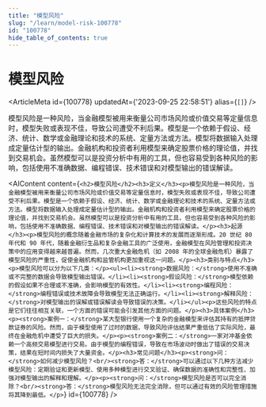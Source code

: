 ```yaml
---
title: "模型风险"
slug: "/learn/model-risk-100778"
id: "100778"
hide_table_of_contents: true
---
```



# 模型风险

<ArticleMeta id={100778} updatedAt={'2023-09-25 22:58:51'} alias={`[]`} />
<div className='border-solid border-b border-t-0 my-4 border-[var(--ifm-color-gray-300)]' />

模型风险是一种风险，当金融模型被用来衡量公司市场风险或价值交易等定量信息时，模型失败或表现不佳，导致公司遭受不利后果。模型是一个依赖于假设、经济、统计、数学或金融理论和技术的系统、定量方法或方法。模型将数据输入处理成定量估计型的输出。金融机构和投资者利用模型来确定股票价格的理论值，并找到交易机会。虽然模型可以是投资分析中有用的工具，但也容易受到各种风险的影响，包括使用不准确数据、编程错误、技术错误和对模型输出的错误解读。

<AIContent content={`<h2>模型风险</h2><h3>定义</h3><p>模型风险是一种风险，当金融模型被用来衡量公司市场风险或价值交易等定量信息时，模型失败或表现不佳，导致公司遭受不利后果。模型是一个依赖于假设、经济、统计、数学或金融理论和技术的系统、定量方法或方法。模型将数据输入处理成定量估计型的输出。金融机构和投资者利用模型来确定股票价格的理论值，并找到交易机会。虽然模型可以是投资分析中有用的工具，但也容易受到各种风险的影响，包括使用不准确数据、编程错误、技术错误和对模型输出的错误解读。</p><h3>起源</h3><p>模型风险的概念随着金融市场的复杂化和计算技术的发展而逐渐形成。20 世纪 80 年代和 90 年代，随着金融衍生品和复杂金融工具的广泛使用，金融模型在风险管理和投资决策中的应用变得越来越普遍。然而，几次重大金融危机（如 2008 年的全球金融危机）暴露了模型风险的严重性，促使金融机构和监管机构更加重视这一问题。</p><h3>类别与特点</h3><p>模型风险可以分为以下几类：</p><ul><li><strong>数据风险：</strong>使用不准确或不完整的数据会导致模型输出错误。</li><li><strong>假设风险：</strong>模型依赖的假设如果不合理或不准确，会影响模型的有效性。</li><li><strong>编程风险：</strong>编程错误或技术故障会导致模型无法正确运行。</li><li><strong>解释风险：</strong>对模型输出的误解或错误解读会导致错误的决策。</li></ul><p>这些风险的特点是它们往往相互关联，一个方面的错误可能会引发其他方面的问题。</p><h3>具体案例</h3><p><strong>案例一：</strong>某大型银行使用一个复杂的金融模型来评估其持有的抵押贷款证券的风险。然而，由于模型使用了过时的数据，导致风险评估结果严重低估了实际风险，最终在金融危机中遭受了巨大的损失。</p><p><strong>案例二：</strong>一家对冲基金依赖一个高频交易模型进行交易。由于模型的编程错误，导致在市场波动时做出了错误的交易决策，结果在短时间内损失了大量资金。</p><h3>常见问题</h3><p><strong>问：</strong>如何减少模型风险？<br/><strong>答：</strong>可以通过以下几种方法减少模型风险：定期验证和更新模型、使用多种模型进行交叉验证、确保数据的准确性和完整性、加强对模型输出的解释和理解。</p><p><strong>问：</strong>模型风险是否可以完全消除？<br/><strong>答：</strong>模型风险无法完全消除，但可以通过有效的风险管理措施将其降到最低。</p>`} id={100778} />
